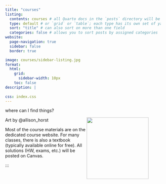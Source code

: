 ```yaml
---
title: "courses"
listing: 
  contents: courses # all Quarto docs in the `posts` directory will be included on your listing page
  type: default # or `grid` or `table`; each type has its own set of yaml options to include
  sort: "title" # can also sort on more than one field
  categories: false # allows you to sort posts by assigned categories 
website:
  page-navigation: true
  sidebar: false
  border: true

image: courses/sidebar-listing.jpg
format:
  html: 
    grid: 
      sidebar-width: 10px
    toc: false
description: |
  
css: index.css
---
```



::: h1
where can I find things?
:::


<figure>
<img src="courses/sidebar-listing.jpg" align="right" width="200">
</figure>
<figcaption>Art by @allison_horst</figcaption>
Most of the course materials are on the dedicated course website. For many classes, there is also a textbook (typically available online for free). All solutions (HW, exams, etc.) will be posted on Canvas.



```{=html}
<style>

#hero-banner {
  padding-top: 35px;
  background-color: #FAF9F0;
}
</style>
```

:::